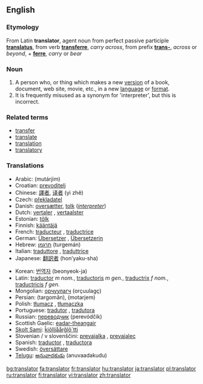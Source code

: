 ==English==

===Etymology===
From Latin '''translator''', agent noun from perfect passive participle '''[[translatus]]''', from verb '''[[transferre]]''', ''carry across'', from prefix '''[[trans-]]''', ''across'' or ''beyond'', + '''[[ferre]]''', ''carry'' or ''bear''

===Noun===
{{en-noun}}

# A person who, or thing which makes a new [[version]] of a book, document, web site, movie, etc., in a new [[language]] or [[format]].
# It is frequently misused as a synonym for 'interpreter', but this is incorrect.

===Related terms===
*[[transfer]]
*[[translate]]
*[[translation]]
*[[translatory]]

===Translations===
{{rfc-level|Translations at L3+ (AutoFormat would have corrected level of Related terms)}}
{{top}}
*Arabic: {{ARchar|[[مترجم]]}} (mutárjim) {{m}}
*Croatian: [[prevoditelj]] {{m}}
*Chinese: [[譯者]], [[译者]] (yì zhě)
*Czech: [[překladatel]] {{m}}
*Danish: [[oversætter]], [[tolk]] (''[[interpreter]]'')
*Dutch: [[vertaler]] {{m}}, [[vertaalster]] {{f}}
*Estonian: [[tõlk]]
*Finnish: [[kääntäjä]]
*French: [[traducteur]] {{m}}, [[traductrice]] {{f}}
*German: [[Übersetzer]] {{m}}, [[Übersetzerin]] {{f}}
*Hebrew: [[תרגמן]] (turgemán) {{m}}
*Italian: [[traduttore]] {{m}}, [[traduttrice]] {{f}}
*Japanese: [[翻訳者]] (hon’yaku-sha)
{{mid}}
*Korean: [[번역자]] (beonyeok-ja)
*Latin: [[traductor]] ''m nom.'', [[traductoris]] ''m gen.'', [[traductrix]] ''f nom.'', [[traductricis]] ''f gen.''
*Mongolian: [[орчуулагч]] (orçuulagç)
*Persian: {{FAchar|[[ترگمان]]}} (targomân), {{FAchar|[[مترجم]]}} (motarjem)
*Polish: [[tłumacz]] {{m}}, [[tłumaczka]] {{f}}
*Portuguese: [[tradutor]] {{m}}, [[tradutora]] {{f}}
*Russian: [[переводчик]] (perevódčik) {{m}}
*Scottish Gaelic: [[eadar-theangair]] {{m}}
*[[Skolt Sami]]: [[ǩiõlljåårǧlõ´tti]]
*Slovenian / v slovenščini:  [[prevajalka]] {{f}}, [[prevajalec]] {{m}} 
*Spanish: [[traductor]] {{m}}, [[traductora]] {{f}}
*Swedish: [[översättare]] {{c}}
*[[Telugu]]: [[అనువాదకుడు]] (anuvaadakudu)
{{bottom}}

[[bg:translator]]
[[fa:translator]]
[[fr:translator]]
[[hu:translator]]
[[ja:translator]]
[[pl:translator]]
[[ru:translator]]
[[fi:translator]]
[[vi:translator]]
[[zh:translator]]